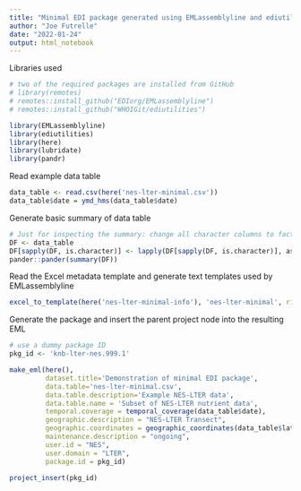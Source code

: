 ```yaml
---
title: "Minimal EDI package generated using EMLassemblyline and ediutilities"
author: "Joe Futrelle"
date: "2022-01-24"
output: html_notebook
---
```


Libraries used

```r
# two of the required packages are installed from GitHub
# library(remotes)
# remotes::install_github("EDIorg/EMLassemblyline")
# remotes::install_github("WHOIGit/ediutilities")

library(EMLassemblyline)
library(ediutilities)
library(here)
library(lubridate)
library(pandr)
```

Read example data table

```r
data_table <- read.csv(here('nes-lter-minimal.csv'))
data_table$date = ymd_hms(data_table$date)
```

Generate basic summary of data table

```r
# Just for inspecting the summary: change all character columns to factor
DF <- data_table
DF[sapply(DF, is.character)] <- lapply(DF[sapply(DF, is.character)], as.factor)
pander::pander(summary(DF))

```

Read the Excel metadata template and generate text templates used by
EMLassemblyline

```r
excel_to_template(here('nes-lter-minimal-info'), 'nes-lter-minimal', rights='CC0')
```
Generate the package and insert the parent project node into the resulting EML

```r
# use a dummy package ID
pkg_id <- 'knb-lter-nes.999.1'

make_eml(here(),
         dataset.title='Demonstration of minimal EDI package',
         data.table='nes-lter-minimal.csv',
         data.table.description='Example NES-LTER data',
         data.table.name = 'Subset of NES-LTER nutrient data',
         temporal.coverage = temporal_coverage(data_table$date),
         geographic.description = "NES-LTER Transect",
         geographic.coordinates = geographic_coordinates(data_table$latitude, data_table$longitude),
         maintenance.description = "ongoing",
         user.id = "NES",
         user.domain = "LTER",
         package.id = pkg_id)

project_insert(pkg_id)
```

